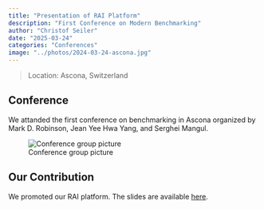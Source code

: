 ```yaml
---
title: "Presentation of RAI Platform"
description: "First Conference on Modern Benchmarking"
author: "Christof Seiler"
date: "2025-03-24"
categories: "Conferences"
image: "../photos/2024-03-24-ascona.jpg"
---
```


> Location: Ascona, Switzerland\

## Conference

We attanded the first conference on benchmarking in Ascona organized by Mark D. Robinson, Jean Yee Hwa Yang, and Serghei Mangul.

![Conference group picture](../photos/2024-03-24-ascona.jpg)

## Our Contribution

We promoted our RAI platform. The slides are available [here](https://doi.org/10.5281/zenodo.15117913).
